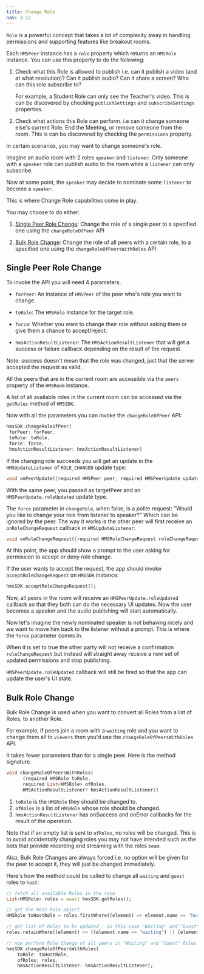 ```yaml
---
title: Change Role
nav: 3.12
---
```


`Role` is a powerful concept that takes a lot of complexity away in handling permissions and supporting features like breakout rooms. 

Each `HMSPeer` instance has a `role` property which returns an `HMSRole` instance. You can use this property to do the following:

1. Check what this Role is allowed to publish i.e. can it publish a video (and at what resolution)? Can it publish audio? Can it share a screen? Who can this role subscribe to? 

    For example, a Student Role can only see the Teacher's video. This is can be discovered by checking `publishSettings` and `subscribeSettings` properties.


2. Check what actions this Role can perform. i.e can it change someone else's current Role, End the Meeting, or remove someone from the room. This is can be discovered by checking the `permissions` property.


In certain scenarios, you may want to change someone's role.

Imagine an audio room with 2 roles `speaker` and `listener`. Only someone with a `speaker` role can publish audio to the room while a `listener` can only subscribe.

Now at some point, the `speaker` may decide to nominate some `listener` to become a `speaker`. 

This is where Change Role capabilities come in play.


You may choose to do either:

1. [Single Peer Role Change](#single-peer-role-change): Change the role of a single peer to a specified one using the `changeRoleOfPeer` API


2. [Bulk Role Change](#bulk-role-change): Change the role of all peers with a certain role, to a specified one using the `changeRoleOfPeersWithRoles` API


## Single Peer Role Change

To invoke the API you will need 4 parameters.

-   `forPeer`: An instance of `HMSPeer` of the peer who's role you want to change.

-   `toRole`: The `HMSRole` instance for the target role.

-   `force`: Whether you want to change their role without asking them or give them a chance to accept/reject.

-   `hmsActionResultListener`: The `HMSActionResultListener` that will get a success or failure callback depending on the result of the request.

Note: success doesn't mean that the role was changed, just that the server accepted the request as valid.



All the peers that are in the current room are accessible via the `peers` property of the `HMSRoom` instance. 


A list of all available roles in the current room can be accessed via the `getRoles` method of `HMSSDK`.


Now with all the parameters you can invoke the `changeRoleOfPeer` API:

```dart 
hmsSDK.changeRoleOfPeer(
 forPeer: forPeer,
 toRole: toRole,
 force: force,
 hmsActionResultListener: hmsActionResultListener)
```

If the changing role succeeds you will get an update in the `HMSUpdateListener` of `ROLE_CHANGED` update type:

```dart
void onPeerUpdate({required HMSPeer peer, required HMSPeerUpdate update});
```

With the same peer, you passed as targetPeer and an `HMSPeerUpdate.roleUpdated` update type.

The `force` parameter in `changeRole`, when false, is a polite request: "Would you like to change your role from listener to speaker?" Which can be ignored by the peer. The way it works is the other peer will first receive an `onRoleChangeRequest` callback in `HMSUpdateListener`:


```dart
void onRoleChangeRequest({required HMSRoleChangeRequest roleChangeRequest});
```

At this point, the app should show a prompt to the user asking for permission to accept or deny role change. 


If the user wants to accept the request, the app should invoke `acceptRoleChangeRequest` on `HMSSDK` instance:

```dart
hmsSDK.acceptRoleChangeRequest();
```


Now, all peers in the room will receive an `HMSPeerUpdate.roleUpdated` callback so that they both can do the necessary UI updates. Now the user becomes a speaker and the audio publishing will start automatically.

Now let's imagine the newly nominated speaker is not behaving nicely and we want to move him back to the listener without a prompt. This is where the `force` parameter comes in.


When it is set to true the other party will not receive a confirmation `roleChangeRequest` but instead will straight away receive a new set of updated permissions and stop publishing. 


`HMSPeerUpdate.roleUpdated` callback will still be fired so that the app can update the user's UI state.




## Bulk Role Change


Bulk Role Change is used when you want to convert all Roles from a list of Roles, to another Role.


For example, if peers join a room with a `waiting` role and you want to change them all to `viewers` then you'd use the `changeRoleOfPeersWithRoles` API.

It takes fewer parameters than for a single peer. Here is the method signature.

```dart
void changeRoleOfPeersWithRoles(
      {required HMSRole toRole,
      required List<HMSRole> ofRoles,
      HMSActionResultListener? hmsActionResultListener})
```

1. `toRole` is the `HMSRole` they should be changed to.
2. `ofRoles` is a list of `HMSRole` whose role should be changed.
3. `hmsActionResultListener` has onSuccess and onError callbacks for the result of the operation.

Note that if an empty list is sent to `ofRoles`, no roles will be changed. This is to avoid accidentally changing roles you may not have intended such as the bots that provide recording and streaming with the roles `beam`.

Also, Bulk Role Changes are always forced i.e. no option will be given for the peer to accept it, they will just be changed immediately.


Here's how the method could be called to change all `waiting` and `guest` roles to `host`:

```dart
// fetch all available Roles in the room
List<HMSRole> roles = await hmsSDK.getRoles();

// get the Host Role object
HMSRole toHostRole = roles.firstWhere((element) => element.name == "host");

// get list of Roles to be updated - in this case "Waiting" and "Guest" Roles
roles.retainWhere((element) => ((element.name == "waiting") || (element.name == "guest")));

// now perform Role Change of all peers in "Waiting" and "Guest" Roles to the "Host" Role
hmsSDK.changeRoleOfPeersWithRoles(
    toRole: toHostRole,
    ofRoles: roles,
    hmsActionResultListener: hmsActionResultListener);
```
